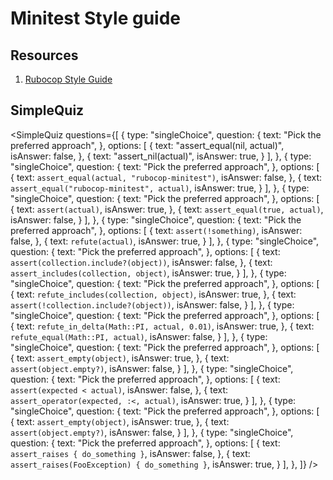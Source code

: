 
# Minitest Style guide

## Resources 

1. [Rubocop Style Guide](https://github.com/rubocop/minitest-style-guide)

## SimpleQuiz

<SimpleQuiz
  questions={[
    {
      type: "singleChoice",
      question: {
        text: "Pick the preferred approach",
      },
      options: [
        {
          text: "assert_equal(nil, actual)",
          isAnswer: false,
        },
        {
          text: "assert_nil(actual)",
          isAnswer: true,
        }
      ],
    },
    {
      type: "singleChoice",
      question: {
        text: "Pick the preferred approach",
      },
      options: [
        {
          text: `assert_equal(actual, "rubocop-minitest")`,
          isAnswer: false,
        },
        {
          text: `assert_equal("rubocop-minitest", actual)`,
          isAnswer: true,
        }
      ],
    },
    {
      type: "singleChoice",
      question: {
        text: "Pick the preferred approach",
      },
      options: [
        {
          text: `assert(actual)`,
          isAnswer: true,
        },
        {
          text: `assert_equal(true, actual)`,
          isAnswer: false,
        }
      ],
    },
    {
      type: "singleChoice",
      question: {
        text: "Pick the preferred approach",
      },
      options: [
        {
          text: `assert(!something)`,
          isAnswer: false,
        },
        {
          text: `refute(actual)`,
          isAnswer: true,
        }
      ],
    },
    {
      type: "singleChoice",
      question: {
        text: "Pick the preferred approach",
      },
      options: [
        {
          text: `assert(collection.include?(object))`,
          isAnswer: false,
        },
        {
          text: `assert_includes(collection, object)`,
          isAnswer: true,
        }
      ],
    },
    {
      type: "singleChoice",
      question: {
        text: "Pick the preferred approach",
      },
      options: [
        {
          text: `refute_includes(collection, object)`,
          isAnswer: true,
        },
        {
          text: `assert(!collection.include?(object))`,
          isAnswer: false,
        }
      ],
    },
    {
      type: "singleChoice",
      question: {
        text: "Pick the preferred approach",
      },
      options: [
        {
          text: `refute_in_delta(Math::PI, actual, 0.01)`,
          isAnswer: true,
        },
        {
          text: `refute_equal(Math::PI, actual)`,
          isAnswer: false,
        }
      ],
    },
    {
      type: "singleChoice",
      question: {
        text: "Pick the preferred approach",
      },
      options: [
        {
          text: `assert_empty(object)`,
          isAnswer: true,
        },
        {
          text: `assert(object.empty?)`,
          isAnswer: false,
        }
      ],
    },
    {
      type: "singleChoice",
      question: {
        text: "Pick the preferred approach",
      },
      options: [
        {
          text: `assert(expected < actual)`,
          isAnswer: false,
        },
        {
          text: `assert_operator(expected, :<, actual)`,
          isAnswer: true,
        }
      ],
    },
    {
      type: "singleChoice",
      question: {
        text: "Pick the preferred approach",
      },
      options: [
        {
          text: `assert_empty(object)`,
          isAnswer: true,
        },
        {
          text: `assert(object.empty?)`,
          isAnswer: false,
        }
      ],
    },
    {
      type: "singleChoice",
      question: {
        text: "Pick the preferred approach",
      },
      options: [
        {
          text: `assert_raises { do_something }`,
          isAnswer: false,
        },
        {
          text: `assert_raises(FooException) { do_something }`,
          isAnswer: true,
        }
      ],
    },
  ]}
/>